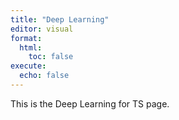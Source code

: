 ```yaml
---
title: "Deep Learning"
editor: visual
format:
  html:
    toc: false
execute:
  echo: false
---
```


This is the Deep Learning for TS page.

